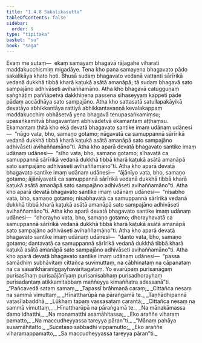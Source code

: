 ```yaml
---
title: "1.4.8 Sakalikasutta"
tableOfContents: false
sidebar:
  order: 9
type: "tipitaka"
basket: "su"
book: "saga"
---
```



<DynamicBreadcrumb />

<Division number="38" book="saga" bookNo="12" page="25">

<Paragraph number="214" book="saga">
Evaṃ me sutaṃ—  ekaṃ samayaṃ bhagavā rājagahe viharati maddakucchismiṃ migadāye. Tena kho pana samayena bhagavato pādo sakalikāya khato hoti. Bhusā sudaṃ bhagavato vedanā vattanti sārīrikā vedanā dukkhā tibbā kharā kaṭukā asātā amanāpā; tā sudaṃ bhagavā sato sampajāno adhivāseti avihaññamāno. Atha kho bhagavā catugguṇaṃ saṅghāṭiṃ paññāpetvā dakkhiṇena passena sīhaseyyaṃ kappeti pāde pādaṃ accādhāya sato sampajāno.
</Paragraph>

<Paragraph number="215" book="saga">
Atha kho sattasatā satullapakāyikā devatāyo abhikkantāya rattiyā abhikkantavaṇṇā kevalakappaṃ maddakucchiṃ obhāsetvā yena bhagavā tenupasaṅkamiṃsu; upasaṅkamitvā bhagavantaṃ abhivādetvā ekamantaṃ aṭṭhaṃsu. Ekamantaṃ ṭhitā kho ekā devatā bhagavato santike imaṃ udānaṃ udānesi—  “nāgo vata, bho, samaṇo gotamo; nāgavatā ca samuppannā sārīrikā vedanā dukkhā tibbā kharā kaṭukā asātā amanāpā sato sampajāno adhivāseti avihaññamāno”ti.
</Paragraph>

<Paragraph number="216" book="saga">
Atha kho aparā devatā bhagavato santike imaṃ udānaṃ udānesi—  “sīho vata, bho, samaṇo gotamo; sīhavatā ca samuppannā sārīrikā vedanā dukkhā tibbā kharā kaṭukā asātā amanāpā sato sampajāno adhivāseti avihaññamāno”ti.
</Paragraph>

<Paragraph number="217" book="saga">
Atha kho aparā devatā bhagavato santike imaṃ udānaṃ udānesi—  “ājānīyo vata, bho, samaṇo gotamo; ājānīyavatā ca samuppannā sārīrikā vedanā dukkhā tibbā kharā kaṭukā asātā amanāpā sato sampajāno adhivāseti avihaññamāno”ti.
</Paragraph>

<Paragraph number="218" book="saga">
Atha kho aparā devatā bhagavato santike imaṃ udānaṃ udānesi—  “nisabho vata, bho, samaṇo gotamo; nisabhavatā ca samuppannā sārīrikā vedanā dukkhā tibbā kharā kaṭukā asātā amanāpā sato sampajāno adhivāseti avihaññamāno”ti.
</Paragraph>

<Paragraph number="219" book="saga">
Atha kho aparā devatā bhagavato santike imaṃ udānaṃ udānesi—  “dhorayho vata, bho, samaṇo gotamo; dhorayhavatā ca samuppannā sārīrikā vedanā dukkhā tibbā kharā kaṭukā asātā amanāpā sato sampajāno adhivāseti avihaññamāno”ti.
</Paragraph>

<Paragraph number="220" book="saga">
Atha kho aparā devatā bhagavato santike imaṃ udānaṃ udānesi—  “danto vata, bho, samaṇo gotamo; dantavatā ca samuppannā sārīrikā vedanā dukkhā tibbā kharā kaṭukā asātā amanāpā sato sampajāno adhivāseti avihaññamāno”ti.
</Paragraph>

<Paragraph number="221" book="saga">
Atha kho aparā devatā bhagavato santike imaṃ udānaṃ udānesi—  “passa samādhiṃ subhāvitaṃ cittañca suvimuttaṃ, na cābhinataṃ na cāpanataṃ na ca sasaṅkhāraniggayhavāritagataṃ. Yo evarūpaṃ purisanāgaṃ purisasīhaṃ purisaājānīyaṃ purisanisabhaṃ purisadhorayhaṃ purisadantaṃ atikkamitabbaṃ maññeyya kimaññatra adassanā”ti.
</Paragraph>

<Paragraph number="222" type="verses" book="saga">
_“Pañcavedā sataṃ samaṃ,_  
_Tapassī brāhmaṇā caraṃ;_  
_Cittañca nesaṃ na sammā vimuttaṃ,_  
_Hīnattharūpā na pāraṅgamā te._  

</Paragraph>

<Paragraph number="223" type="verses" book="saga">
_Taṇhādhipannā vatasīlabaddhā,_  
_Lūkhaṃ tapaṃ vassasataṃ carantā;_  
_Cittañca nesaṃ na sammā vimuttaṃ,_  
_Hīnattharūpā na pāraṅgamā te._  

</Paragraph>

<Paragraph number="224" type="verses" book="saga">
_Na mānakāmassa damo idhatthi,_  
_Na monamatthi asamāhitassa;_  
_Eko araññe viharaṃ pamatto,_  
_Na maccudheyyassa tareyya pāran”ti._  

</Paragraph>

<Paragraph number="225" type="verses" book="saga">
_“Mānaṃ pahāya susamāhitatto,_  
_Sucetaso sabbadhi vippamutto;_  
_Eko araññe viharamappamatto,_  
_Sa maccudheyyassa tareyya pāran”ti._
</Paragraph>
</Division>